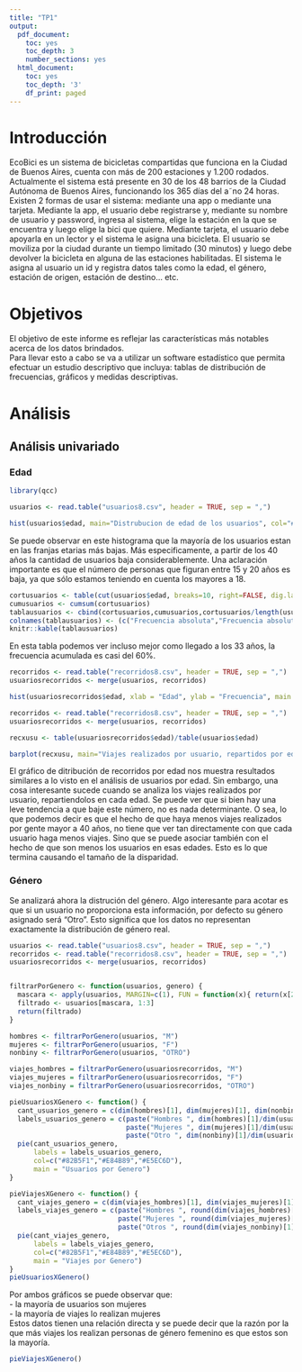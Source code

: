```yaml
---
title: "TP1"
output:
  pdf_document:
    toc: yes
    toc_depth: 3
    number_sections: yes
  html_document:
    toc: yes
    toc_depth: '3'
    df_print: paged
---
```

# Introducción
EcoBici es un sistema de bicicletas compartidas que funciona en la Ciudad de Buenos Aires, cuenta
con más de 200 estaciones y 1.200 rodados. Actualmente el sistema está presente en 30 de los 48
barrios de la Ciudad Autónoma de Buenos Aires, funcionando los 365 días del a˜no 24 horas. Existen
2 formas de usar el sistema: mediante una app o mediante una tarjeta. Mediante la app, el usuario
debe registrarse y, mediante su nombre de usuario y password, ingresa al sistema, elige la estación
en la que se encuentra y luego elige la bici que quiere. Mediante tarjeta, el usuario debe apoyarla
en un lector y el sistema le asigna una bicicleta. El usuario se moviliza por la ciudad durante
un tiempo limitado (30 minutos) y luego debe devolver la bicicleta en alguna de las estaciones
habilitadas. El sistema le asigna al usuario un id y registra datos tales como la edad, el género,
estación de origen, estación de destino... etc.  

# Objetivos

El objetivo de este informe es reflejar las características más notables acerca de los datos brindados.  
Para llevar esto a cabo se va a utilizar un software estadístico que permita efectuar un estudio
descriptivo que incluya: tablas de distribución de frecuencias, gráficos y medidas descriptivas.  

# Análisis

## Análisis univariado
### Edad

```r
library(qcc)

usuarios <- read.table("usuarios8.csv", header = TRUE, sep = ",")

hist(usuarios$edad, main="Distrubucion de edad de los usuarios", col="#D5B7E8", xlab="Edad", ylab="Frecuencia", xlim=range(10:70))
```
Se puede observar en este histograma que la mayoría de los usuarios estan en las franjas etarias más bajas. Más especificamente, a partir de los 40 años la cantidad de usuarios baja considerablemente. Una aclaración importante es que el número de personas que figuran entre 15 y 20 años es baja, ya que sólo estamos teniendo en cuenta los mayores a 18. 
```r
cortusuarios <- table(cut(usuarios$edad, breaks=10, right=FALSE, dig.lab = 0))
cumusuarios <- cumsum(cortusuarios)
tablausuarios <- cbind(cortusuarios,cumusuarios,cortusuarios/length(usuarios$edad),cumusuarios/length(usuarios$edad))
colnames(tablausuarios) <- (c("Frecuencia absoluta","Frecuencia absoluta acumulada","Frecuencia relativa","Frecuencia relativa acumulada"))
knitr::kable(tablausuarios)

```
En esta tabla podemos ver incluso mejor como llegado a los 33 años, la frecuencia acumulada es casi del 60%.

```r

recorridos <- read.table("recorridos8.csv", header = TRUE, sep = ",")
usuariosrecorridos <- merge(usuarios, recorridos)

hist(usuariosrecorridos$edad, xlab = "Edad", ylab = "Frecuencia", main = "Recorridos por Edad")

recorridos <- read.table("recorridos8.csv", header = TRUE, sep = ",")
usuariosrecorridos <- merge(usuarios, recorridos)

recxusu <- table(usuariosrecorridos$edad)/table(usuarios$edad)

barplot(recxusu, main="Viajes realizados por usuario, repartidos por edad", xlab="Edad", ylab="Viajes por usuario", ylim=range(0:14), col="#8E67A7")


```

El gráfico de ditribución de recorridos por edad nos muestra resultados similares a lo visto en el análisis de usuarios por edad.
Sin embargo, una cosa interesante sucede cuando se analiza los viajes realizados por usuario, repartiendolos en cada edad. Se puede ver que si bien hay una leve tendencia a que baje este número, no es nada determinante.
O sea, lo que podemos decir es que el hecho de que haya menos viajes realizados por gente mayor a 40 años, no tiene que ver tan directamente con que cada usuario haga menos viajes. Sino que se puede asociar también con el hecho de que son menos los usuarios en esas edades. Esto es lo que termina causando el tamaño de la disparidad.  
\newpage  

### Género
Se analizará ahora la distrución del género. Algo interesante para acotar es que si un usuario no proporciona esta información, por defecto su género asignado será "Otro". Esto significa que los datos no representan exactamente la distribución de género real.

```r

usuarios <- read.table("usuarios8.csv", header = TRUE, sep = ",")
recorridos <- read.table("recorridos8.csv", header = TRUE, sep = ",")
usuariosrecorridos <- merge(usuarios, recorridos)


filtrarPorGenero <- function(usuarios, genero) {
  mascara <- apply(usuarios, MARGIN=c(1), FUN = function(x){ return(x[2] == genero) })
  filtrado <- usuarios[mascara, 1:3]
  return(filtrado)
}

hombres <- filtrarPorGenero(usuarios, "M")
mujeres <- filtrarPorGenero(usuarios, "F")
nonbiny <- filtrarPorGenero(usuarios, "OTRO")

viajes_hombres = filtrarPorGenero(usuariosrecorridos, "M")
viajes_mujeres = filtrarPorGenero(usuariosrecorridos, "F")
viajes_nonbiny = filtrarPorGenero(usuariosrecorridos, "OTRO")

pieUsuariosXGenero <- function() {
  cant_usuarios_genero = c(dim(hombres)[1], dim(mujeres)[1], dim(nonbiny)[1])
  labels_usuarios_genero = c(paste("Hombres ", dim(hombres)[1]/dim(usuarios)[1]*100, "%", sep = ""),
                             paste("Mujeres ", dim(mujeres)[1]/dim(usuarios)[1]*100, "%", sep = ""),
                             paste("Otro ", dim(nonbiny)[1]/dim(usuarios)[1]*100, "%", sep = ""))
  pie(cant_usuarios_genero,
      labels = labels_usuarios_genero,
      col=c("#82B5F1","#E84B89","#E5EC6D"),
      main = "Usuarios por Genero")
}

pieViajesXGenero <- function() {
  cant_viajes_genero = c(dim(viajes_hombres)[1], dim(viajes_mujeres)[1], dim(viajes_nonbiny)[1])
  labels_viajes_genero = c(paste("Hombres ", round(dim(viajes_hombres)[1]/dim(usuariosrecorridos)[1]*100), "%", sep = ""),
                           paste("Mujeres ", round(dim(viajes_mujeres)[1]/dim(usuariosrecorridos)[1]*100), "%", sep = ""),
                           paste("Otros ", round(dim(viajes_nonbiny)[1]/dim(usuariosrecorridos)[1]*100), "%", sep = ""))
  pie(cant_viajes_genero,
      labels = labels_viajes_genero,
      col=c("#82B5F1","#E84B89","#E5EC6D"),
      main = "Viajes por Genero") 
}
pieUsuariosXGenero()
```

Por ambos gráficos se puede observar que:  
- la mayoría de usuarios son mujeres  
- la mayoría de viajes lo realizan mujeres  
Estos datos tienen una relación directa y se puede decir que la razón por la que más viajes los realizan personas de género femenino es que estos son la mayoría.  

```r
pieViajesXGenero()
```

\newpage  

